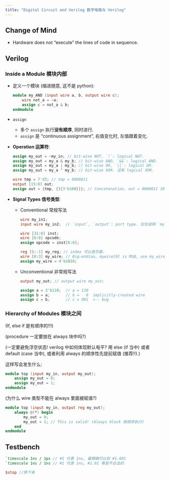 ```yaml
---
title: "Digital Circuit and Verilog 数字电路与 Verilog"
---
```


## Change of Mind

- Hardware does not "execute" the lines of code in sequence. 

## Verilog


### Inside a Module 模块内部

- 定义一个模块 (缩进随意, 这不是 python):

    ```verilog
    module my_AND (input wire a, b, output wire c);
        wire not_a = ~a;
        assign c = not_a & b;
    endmodule
    ```

- `assign`
    - 多个 `assign` 执行**没有顺序**, 同时进行.
    - `assign` 是 "continuous assignment", 右值变化时, 左值跟着变化.

- **Operation 运算符**:

    ```verilog
    assign my_out = ~my_in; // bit-wise NOT, `!`: logical NOT.
    assign my_out = my_a & my_b; // bit-wise AND, `&&`: logical AND.
    assign my_out = my_a | my_b; // bit-wise OR, `||`: logical OR.
    assign my_out = my_a ^ my_b; // bit-wise XOR. 没有 logical XOR.
    ```
    ```verilog
    wire tmp = 7'd3; // tmp = 0000011
    output [15:0] out;
    assign out = {tmp, {3{3'b100}}}; // Concatenation, out = 0000011 100 100 100
    ```

- **Signal Types 信号类型**: 
    - Conventional 常规写法

        ```verilog
        wire my_in1;
        input wire my_in2;  // `input`, `output`: port type. 仅仅说明 `my_in` 不是内部信号而是模块的输入信号.
        ```
        ```verilog
        wire [31:0] inst;
        wire [6:0] opcode;
        assign opcode = inst[6:0];
        ```
        ```verilog
        reg [5:-1] my_reg; // index 可以是负数.
        wire [0:3] my_wire; // Big-endian, mywire[0] is MSB, use my_wire[3:0] later is illegal!
        assign my_wire = 4'b1010;
        ```

    - Unconventional 非常规写法

        ```verilog
        output my_out; // output wire my_out;
        ```
        ```verilog
        assign a = 3'b110;  // a = 110
        assign b = a;       // b =   0  implicitly-created wire
        assign c = b;       // c = 001  <-- bug
        ```



### Hierarchy of Modules 模块之间


(If, else if 是有顺序的!!!)

(procedure 一定要放在 always 块中吗?)

(一定要避免浮空状态! verilog 中如何体现默认电平? 用 else (if 当中) 或者 default (case 当中), 或者利用 always 的顺序性先提前赋值 (推荐!!).)

这样写会发生什么:

```verilog
module top (input my_in, output my_out);
    assign my_out = 0;
    assign my_out = 1;
endmodule
```

(为什么 wire 类型不能在 always 里面被赋值?)

```verilog
module top (input my_in, output reg my_out);
    always @(*) begin
        my_out = 0;
        my_out = 1; // This is valid! (Always block 按顺序执行)
    end
endmodule
```


## Testbench

```verilog
`timescale 1ns / 1ps // #1 代表 1ns, 最精确可以到 #1.001
`timescale 1ns / 1ns // #1 代表 1ns, #1.01 等是不合法的

$stop //停下来
```

